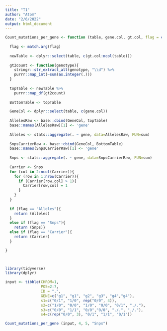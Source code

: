 ```yaml
---
title: "T1"
author: "Atom"
date: "2/6/2022"
output: html_document
---
```


```r
Count_mutations_per_gene <- function (table, gene.col, gt.col, flag = c("Alleles", "Snps", "Carrier")) {
  
  flag <- match.arg(flag)
  
  newTable <- dplyr::select(table, c(gt.col:ncol(table)))
  
  gt2count <- function(genotype){
    stringr::str_extract_all(genotype, "\\d") %>%
    purrr::map_int(~sum(as.integer(.)))
  }
  
  topTable <- newTable %>%
    purrr::map_df(gt2count)
  
  BottomTable <- topTable

  GeneCol <- dplyr::select(table, c(gene.col))
  
  AllelesRaw <- base::cbind(GeneCol, topTable)
  base::names(AllelesRaw)[1] <- 'gene'
  
  Alleles <- stats::aggregate(. ~ gene, data=AllelesRaw, FUN=sum)
  
  SnpsCarrierRaw <- base::cbind(GeneCol, BottomTable)
  base::names(SnpsCarrierRaw)[1] <- 'gene'
  
  Snps <- stats::aggregate(. ~ gene, data=SnpsCarrierRaw, FUN=sum)
  
  Carrier <- Snps
  for (col in 2:ncol(Carrier)){
    for (row in 1:nrow(Carrier)){
      if (Carrier[row,col] > 1){
        Carrier[row,col] = 1
      }
    }
  }
  
  if (flag == "Alleles"){
    return (Alleles)
  }
  else if (flag == "Snps"){
    return (Snps)}
  else if (flag == "Carrier"){
    return (Carrier)
  }

}

  
```


```r
library(tidyverse)
library(dplyr)

input <- tibble(CHROM=1, 
                POS=2:7, 
                ID = ".", 
                GENE=c("g1", "g1", "g2", "g3", "g4","g4"), 
                s1=c("0/1", "1/0", rep("0/0", 4)),
                s2=c("1/0", "0/0", "1/0", "0/0", "0/1", "./."),
                s3=c("0/0", "1/1", "0/0","0/0", "./.", "./."),
                s4=c(rep("0/0", 3), "0/1", "1/1", "0/1"))
```

```r
Count_mutations_per_gene (input, 4, 5, "Snps")
```






